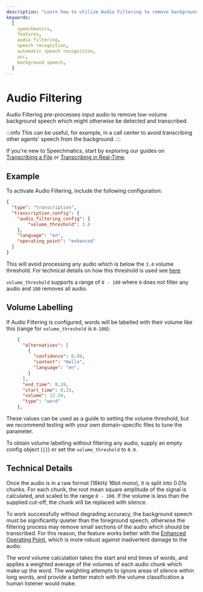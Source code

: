 ```yaml
---
description: "Learn how to utilize Audio Filtering to remove background speech" 
keywords: 
  [ 
    speechmatics, 
    features, 
    audio filtering, 
    speech recognition, 
    automatic speech recognition, 
    asr,
    background speech, 
  ]
---
```



# Audio Filtering 

Audio Filtering pre-processes input audio to remove low-volume background speech which might otherwise be detected and transcribed.

:::info
This can be useful, for example, in a call center to avoid transcribing other agents' speech from the background.
:::

If you're new to Speechmatics, start by exploring our guides on [Transcribing a File](/speech-to-text/batch/quickstart) or [Transcribing in Real-Time](/speech-to-text/realtime/quickstart). 

## Example

To activate Audio Filtering, include the following configuration:  

```json
{
  "type": "transcription",
  "transcription_config": {
    "audio_filtering_config": {
        "volume_threshold": 3.4
    },
    "language": "en",
    "operating_point": "enhanced"
  }
}
```
This will avoid processing any audio which is below the `3.4` volume threshold. For technical details on how this threshold is used see [here](#technical-details)

`volume_threshold` supports a range of `0 - 100` where `0` does not filter any audio and `100` removes all audio.

## Volume Labelling

If Audio Filtering is configured, words will be labelled with their volume like this (range for `volume_threshold` is `0-100`):

```json
    {
      "alternatives": [
        {
          "confidence": 0.99,
          "content": "Hello",
          "language": "en",
        }
      ],
      "end_time": 0.39,
      "start_time": 0.15,
      "volume": 12.34,
      "type": "word"
    },
```

These values can be used as a guide to setting the volume threshold, but we recommend testing with your own domain-specific files to tune the parameter.

To obtain volume labelling without filtering any audio, supply an empty config object (`{}`) or set the `volume_threshold` to `0.0`.

## Technical Details

Once the audio is in a raw format (16kHz 16bit mono), it is split into 0.01s chunks. For each chunk, the root mean square amplitude of the signal is calculated, and scaled to the range `0 - 100`. If the volume is less than the supplied cut-off, the chunk will be replaced with silence.

To work successfully without degrading accuracy, the background speech must be significantly quieter than the foreground speech, otherwise the filtering process may remove small sections of the audio which should be transcribed. For this reason, the feature works better with the [Enhanced Operating Point](/speech-to-text/features/accuracy-language-packs#accuracy), which is more robust against inadvertent damage to the audio.

The word volume calculation takes the start and end times of words, and applies a weighted average of the volumes of each audio chunk which make up the word. The weighting attempts to ignore areas of silence within long words, and provide a better match with the volume classification a human listener would make.